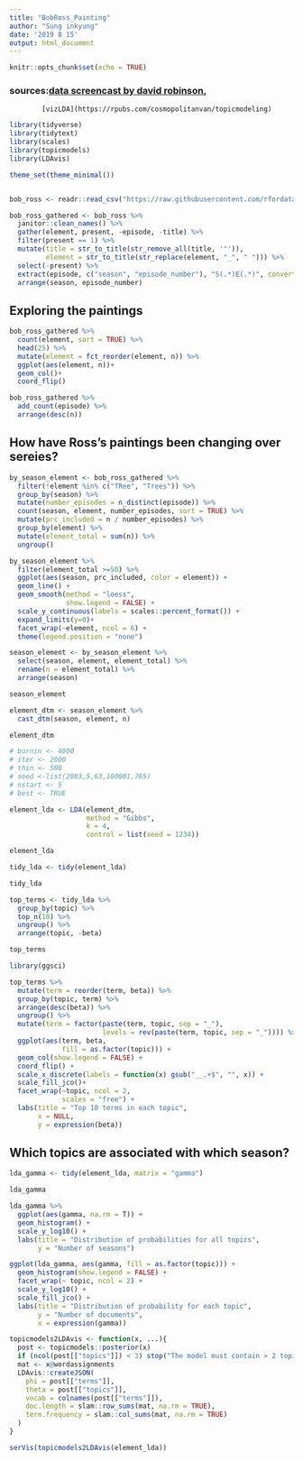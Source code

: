 ```yaml
---
title: "BobRoss_Painting"
author: "Sung inkyung"
date: '2019 8 15'
output: html_document
---
```


```r
knitr::opts_chunk$set(echo = TRUE)
```
### sources:[data screencast by david robinson](https://youtu.be/sD993H5FBIY),
            [vizLDA](https://rpubs.com/cosmopolitanvan/topicmodeling)

```r
library(tidyverse)
library(tidytext)
library(scales)
library(topicmodels)
library(LDAvis)

theme_set(theme_minimal())


bob_ross <- readr::read_csv("https://raw.githubusercontent.com/rfordatascience/tidytuesday/master/data/2019/2019-08-06/bob-ross.csv")
```

```r
bob_ross_gathered <- bob_ross %>% 
  janitor::clean_names() %>%
  gather(element, present, -episode, -title) %>% 
  filter(present == 1) %>% 
  mutate(title = str_to_title(str_remove_all(title, '"')),
         element = str_to_title(str_replace(element, "_", " "))) %>% 
  select(-present) %>% 
  extract(episode, c("season", "episode_number"), "S(.*)E(.*)", convert = TRUE, remove = FALSE) %>% 
  arrange(season, episode_number)
```
## Exploring the paintings
```r
bob_ross_gathered %>% 
  count(element, sort = TRUE) %>% 
  head(25) %>% 
  mutate(element = fct_reorder(element, n)) %>% 
  ggplot(aes(element, n))+
  geom_col()+
  coord_flip()
```

```r
bob_ross_gathered %>%
  add_count(episode) %>%
  arrange(desc(n))

```
## How have Ross's paintings been changing over sereies?
```r
by_season_element <- bob_ross_gathered %>% 
  filter(!element %in% c("TRee", "Trees")) %>% 
  group_by(season) %>% 
  mutate(number_episodes = n_distinct(episode)) %>% 
  count(season, element, number_episodes, sort = TRUE) %>% 
  mutate(prc_included = n / number_episodes) %>% 
  group_by(element) %>% 
  mutate(element_total = sum(n)) %>% 
  ungroup()
```

```r
by_season_element %>% 
  filter(element_total >=50) %>% 
  ggplot(aes(season, prc_included, color = element)) +
  geom_line() +
  geom_smooth(method = "loess",
              show.legend = FALSE) +
  scale_y_continuous(labels = scales::percent_format()) +
  expand_limits(y=0)+
  facet_wrap(~element, ncol = 6) +
  theme(legend.position = "none")
```

```r
season_element <- by_season_element %>% 
  select(season, element, element_total) %>% 
  rename(n = element_total) %>% 
  arrange(season)

season_element 
```

```r
element_dtm <- season_element %>% 
  cast_dtm(season, element, n)

element_dtm
```

```r
# burnin <- 4000
# iter <- 2000
# thin <- 500
# seed <-list(2003,5,63,100001,765)
# nstart <- 5
# best <- TRUE

element_lda <- LDA(element_dtm, 
                   method = "Gibbs",
                   k = 4, 
                   control = list(seed = 1234))

element_lda
```

```r
tidy_lda <- tidy(element_lda)

tidy_lda
```

```r
top_terms <- tidy_lda %>% 
  group_by(topic) %>% 
  top_n(10) %>% 
  ungroup() %>% 
  arrange(topic, -beta)

top_terms
```

```r
library(ggsci)

top_terms %>% 
  mutate(term = reorder(term, beta)) %>% 
  group_by(topic, term) %>% 
  arrange(desc(beta)) %>% 
  ungroup() %>% 
  mutate(term = factor(paste(term, topic, sep = "_"),
                       levels = rev(paste(term, topic, sep = "_")))) %>% 
  ggplot(aes(term, beta,
             fill = as.factor(topic))) +
  geom_col(show.legend = FALSE) +
  coord_flip() +
  scale_x_discrete(labels = function(x) gsub("__.+$", "", x)) +
  scale_fill_jco()+
  facet_wrap(~topic, ncol = 2,
             scales = "free") +
  labs(title = "Top 10 terms in each topic",
       x = NULL,
       y = expression(beta))

```
## Which topics are associated with which season?
```r
lda_gamma <- tidy(element_lda, matrix = "gamma")

lda_gamma
```

```r
lda_gamma %>% 
  ggplot(aes(gamma, na.rm = T)) +
  geom_histogram() +
  scale_y_log10() +
  labs(title = "Distribution of probabilities for all topics",
       y = "Number of seasons")
```

```r
ggplot(lda_gamma, aes(gamma, fill = as.factor(topic))) +
  geom_histogram(show.legend = FALSE) +
  facet_wrap(~ topic, ncol = 2) +
  scale_y_log10() +
  scale_fill_jco() +
  labs(title = "Distribution of probability for each topic",
       y = "Number of documents", 
       x = expression(gamma))
```

```r
topicmodels2LDAvis <- function(x, ...){
  post <- topicmodels::posterior(x)
  if (ncol(post[["topics"]]) < 3) stop("The model must contain > 2 topics")
  mat <- x@wordassignments
  LDAvis::createJSON(
    phi = post[["terms"]], 
    theta = post[["topics"]],
    vocab = colnames(post[["terms"]]),
    doc.length = slam::row_sums(mat, na.rm = TRUE),
    term.frequency = slam::col_sums(mat, na.rm = TRUE)
  )
}

serVis(topicmodels2LDAvis(element_lda))
```
